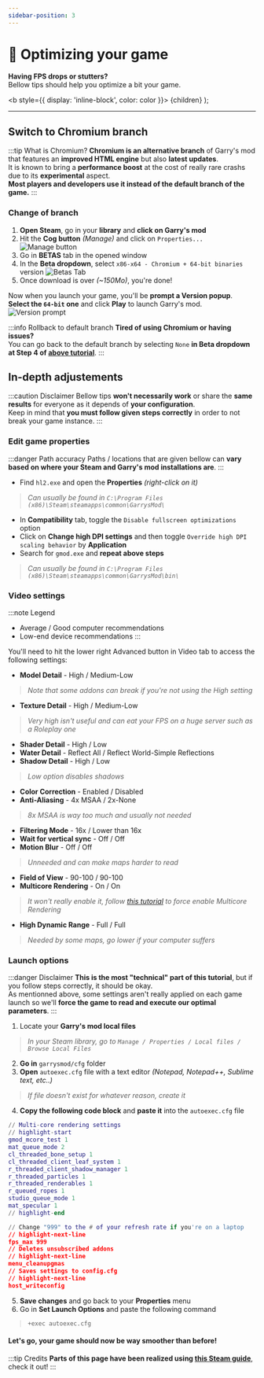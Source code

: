 ```yaml
---
sidebar-position: 3
---
```


# 🔨 Optimizing your game

**Having FPS drops or stutters?**  
Bellow tips should help you optimize a bit your game.

  <b style={{ display: 'inline-block', color: color }}> {children} </b>
);


---

## Switch to Chromium branch

:::tip What is Chromium?
**Chromium is an alternative branch** of Garry's mod that features an **improved HTML engine** but also **latest updates**.  
It is known to bring a **performance boost** at the cost of really rare crashs due to its **experimental** aspect.  
**Most players and developers use it instead of the default branch of the game.** 
:::

### Change of branch
1. **Open Steam**, go in your **library** and **click on Garry's mod**
2. Hit the **Cog button** *(Manage)* and click on ``Properties...``
![Manage button](https://imgur.com/S470CzY.png)
3. Go in **BETAS** tab in the opened window
4. In the **Beta dropdown**, select ``x86-x64 - Chromium + 64-bit binaries`` version
![Betas Tab](https://imgur.com/MCot4He.png)
5. Once download is over *(~150Mo)*, you're done!

Now when you launch your game, you'll be **prompt a Version popup**.  
**Select the ``64-bit`` one** and click **Play** to launch Garry's mod.  
![Version prompt](https://imgur.com/wC9EUDj.png)

:::info Rollback to default branch
**Tired of using Chromium or having issues?**  
You can go back to the default branch by selecting ``None`` **in Beta dropdown at Step 4 of [above tutorial](#change-of-branch)**.
:::

## In-depth adjustements

:::caution Disclaimer 
Bellow tips **won't necessarily work** or share the **same results** for everyone as it depends of **your configuration**.  
Keep in mind that **you must follow given steps correctly** in order to not break your game instance.
:::

### Edit game properties
:::danger Path accuracy
Paths / locations that are given bellow can **vary based on where your Steam and Garry's mod installations are**.
:::
- Find ``hl2.exe`` and open the **Properties** *(right-click on it)*
> *Can usually be found in `C:\Program Files (x86)\Steam\steamapps\common\GarrysMod\`*
- In **Compatibility** tab, toggle the ``Disable fullscreen optimizations`` option
- Click on **Change high DPI settings** and then toggle ``Override high DPI scaling behavior`` by **Application**
- Search for ``gmod.exe`` and **repeat above steps**
> *Can usually be found in `C:\Program Files (x86)\Steam\steamapps\common\GarrysMod\bin\`*

### Video settings
:::note Legend
- <Highlight color="#32a852">Average / Good computer</Highlight> recommendations<br/>
- <Highlight color="#e6b749">Low-end device</Highlight> recommendations
:::

You'll need to hit the lower right Advanced button in Video tab to access the following settings:
- **Model Detail** - <Highlight color="#32a852">High</Highlight> / <Highlight color="#e6b749">Medium-Low</Highlight>
> *Note that some addons can break if you're not using the High setting*
- **Texture Detail** - <Highlight color="#32a852">High</Highlight> / <Highlight color="#e6b749">Medium-Low</Highlight>
> *Very high isn't useful and can eat your FPS on a huge server such as a Roleplay one*
- **Shader Detail** - <Highlight color="#32a852">High</Highlight> / <Highlight color="#e6b749">Low</Highlight>
- **Water Detail** - <Highlight color="#32a852">Reflect All</Highlight> / <Highlight color="#e6b749">Reflect World-Simple Reflections</Highlight>
- **Shadow Detail** - <Highlight color="#32a852">High</Highlight> / <Highlight color="#e6b749">Low</Highlight>
> *Low option disables shadows*
- **Color Correction** - <Highlight color="#32a852">Enabled</Highlight> / <Highlight color="#e6b749">Disabled</Highlight>
- **Anti-Aliasing** - <Highlight color="#32a852">4x MSAA</Highlight> / <Highlight color="#e6b749">2x-None</Highlight>
> *8x MSAA is way too much and usually not needed*
- **Filtering Mode** - <Highlight color="#32a852">16x</Highlight> / <Highlight color="#e6b749">Lower than 16x</Highlight>
- **Wait for vertical sync** - <Highlight color="#32a852">Off</Highlight> / <Highlight color="#e6b749">Off</Highlight>
- **Motion Blur** - <Highlight color="#32a852">Off</Highlight> / <Highlight color="#e6b749">Off</Highlight>
> *Unneeded and can make maps harder to read*
- **Field of View** - <Highlight color="#32a852">90-100</Highlight> / <Highlight color="#e6b749">90-100</Highlight>
- **Multicore Rendering** - <Highlight color="#32a852">On</Highlight> / <Highlight color="#e6b749">On</Highlight>
> *It won't really enable it, follow [this tutorial](#launch-options) to force enable Multicore Rendering*
- **High Dynamic Range** - <Highlight color="#32a852">Full</Highlight> / <Highlight color="#e6b749">Full</Highlight>
> *Needed by some maps, go lower if your computer suffers*

### Launch options
:::danger Disclaimer
**This is the most "technical" part of this tutorial**, but if you follow steps correctly, it should be okay.  
As mentionned above, some settings aren't really applied on each game launch so we'll **force the game to read and execute our optimal parameters**.
:::

1. Locate your **Garry's mod local files**
> *In your Steam library, go to ``Manage / Properties / Local files / Browse Local Files``*
2. **Go in** ``garrysmod/cfg`` folder
3. **Open** ``autoexec.cfg`` file with a text editor *(Notepad, Notepad++, Sublime text, etc..)*
> *If file doesn't exist for whatever reason, create it*
4. **Copy the following code block** and **paste it** into the ``autoexec.cfg`` file
```lua
// Multi-core rendering settings
// highlight-start
gmod_mcore_test 1
mat_queue_mode 2
cl_threaded_bone_setup 1
cl_threaded_client_leaf_system 1
r_threaded_client_shadow_manager 1
r_threaded_particles 1
r_threaded_renderables 1
r_queued_ropes 1
studio_queue_mode 1
mat_specular 1
// highlight-end

// Change "999" to the # of your refresh rate if you're on a laptop
// highlight-next-line
fps_max 999 
// Deletes unsubscribed addons
// highlight-next-line
menu_cleanupgmas 
// Saves settings to config.cfg
// highlight-next-line
host_writeconfig 
```
5. **Save changes** and go back to your **Properties** menu
6. Go in **Set Launch Options** and paste the following command
> ``+exec autoexec.cfg``

#### Let's go, your game should now be way smoother than before!

:::tip Credits
**Parts of this page have been realized using [this Steam guide](https://steamcommunity.com/sharedfiles/filedetails/?id=1911349076)**, check it out!
:::